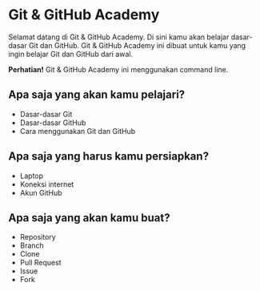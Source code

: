 
# Git & GitHub Academy

Selamat datang di Git & GitHub Academy. Di sini kamu akan belajar dasar-dasar Git dan GitHub. Git & GitHub Academy ini dibuat untuk kamu yang ingin belajar Git dan GitHub dari awal.

<Callout type="warning">
  <strong>Perhatian!</strong>  
  Git & GitHub Academy ini menggunakan command line.
</Callout>

## Apa saja yang akan kamu pelajari?

- Dasar-dasar Git
- Dasar-dasar GitHub
- Cara menggunakan Git dan GitHub

## Apa saja yang harus kamu persiapkan?

- Laptop
- Koneksi internet
- Akun GitHub

## Apa saja yang akan kamu buat?

- Repository
- Branch
- Clone
- Pull Request
- Issue
- Fork
